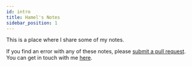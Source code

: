 ```yaml
---
id: intro
title: Hamel's Notes
sidebar_position: 1
---
```


This is a place where I share some of my notes.

If you find an error with any of these notes, please [submit a pull request](http://github.com/hamelsmu/notes). You can get in touch with me [here](https://hamel.dev).

